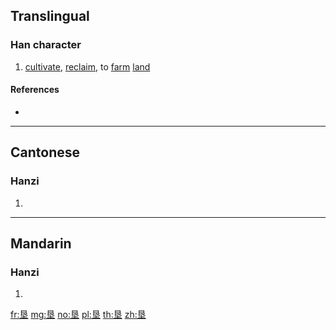 {{also|墾}}
==Translingual==

===Han character===
{{Han char|rn=32|rad=土|as=06|sn=9|four=|canj=AVG|ids=⿱艮土}}

# [[cultivate]], [[reclaim]], to [[farm]] [[land]]

====References====
* {{Han ref|kx=0228.291|dkj=05055|dj=0464.120|hdz=10442.080|uh=57A6|ud=22438}}

----

==Cantonese==

===Hanzi===
{{yue-hanzi|jyut=han2|y=han2|tra=墾}}

# {{defn|lang=yue|sort=土06}}

----

==Mandarin==

===Hanzi===
{{cmn-hanzi|tra=墾|pin=[[kěn]] ([[ken3]])|wg=k'en<sup>3</sup>}}

# {{defn|lang=cmn|sort=土06}}

[[fr:垦]]
[[mg:垦]]
[[no:垦]]
[[pl:垦]]
[[th:垦]]
[[zh:垦]]